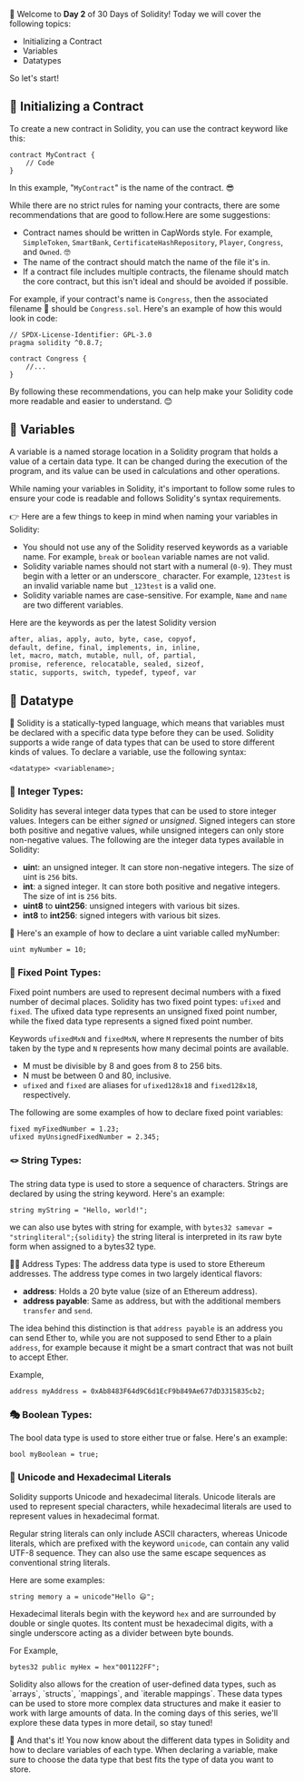 👋 Welcome to **Day 2** of 30 Days of Solidity! Today we will cover the following topics:

- Initializing a Contract
- Variables
- Datatypes

So let's start!

## 📜 Initializing a Contract

To create a new contract in Solidity, you can use the contract keyword like this:

```solidity copy
contract MyContract {
    // Code
}
```

In this example, "`MyContract`" is the name of the contract. 😎

While there are no strict rules for naming your contracts, there are some recommendations that are good to follow.Here are some suggestions:

- Contract names should be written in CapWords style. For example, `SimpleToken`, `SmartBank`, `CertificateHashRepository`, `Player`, `Congress`, and `Owned`. 🤓
- The name of the contract should match the name of the file it's in.
- If a contract file includes multiple contracts, the filename should match the core contract, but this isn't ideal and should be avoided if possible.

For example, if your contract's name is `Congress`, then the associated filename 📝 should be `Congress.sol`. Here's an example of how this would look in code:

```solidity filename="Congress.sol" copy
// SPDX-License-Identifier: GPL-3.0
pragma solidity ^0.8.7;

contract Congress {
    //...
}
```

By following these recommendations, you can help make your Solidity code more readable and easier to understand. 😊

## 📏 Variables

A variable is a named storage location in a Solidity program that holds a value of a certain data type. It can be changed during the execution of the program, and its value can be used in calculations and other operations.

While naming your variables in Solidity, it's important to follow some rules to ensure your code is readable and follows Solidity's syntax requirements.

👉 Here are a few things to keep in mind when naming your variables in Solidity:

- You should not use any of the Solidity reserved keywords as a variable name. For example, `break` or `boolean` variable names are not valid.
- Solidity variable names should not start with a numeral (`0-9`). They must begin with a letter or an underscore`_` character. For example, `123test` is an invalid variable name but `_123test` is a valid one.
- Solidity variable names are case-sensitive. For example, `Name` and `name` are two different variables.

Here are the keywords as per the latest Solidity version

```txt
after, alias, apply, auto, byte, case, copyof,
default, define, final, implements, in, inline,
let, macro, match, mutable, null, of, partial,
promise, reference, relocatable, sealed, sizeof,
static, supports, switch, typedef, typeof, var
```

## 💾 Datatype

📜 Solidity is a statically-typed language, which means that variables must be declared with a specific data type before they can be used. Solidity supports a wide range of data types that can be used to store different kinds of values. To declare a variable, use the following syntax:

```solidity copy
<datatype> <variablename>;
```

### 🔢 Integer Types:

Solidity has several integer data types that can be used to store integer values. Integers can be either _signed_ or _unsigned_. Signed integers can store both positive and negative values, while unsigned integers can only store non-negative values. The following are the integer data types available in Solidity:

- **uin**t: an unsigned integer. It can store non-negative integers. The size of uint is `256` bits.
- **int**: a signed integer. It can store both positive and negative integers. The size of int is `256` bits.
- **uint8** to **uint256**: unsigned integers with various bit sizes.
- **int8** to **int256**: signed integers with various bit sizes.

📝 Here's an example of how to declare a uint variable called myNumber:

```solidity copy
uint myNumber = 10;
```

### 🔢 Fixed Point Types:

Fixed point numbers are used to represent decimal numbers with a fixed number of decimal places. Solidity has two fixed point types: `ufixed` and `fixed`. The ufixed data type represents an unsigned fixed point number, while the fixed data type represents a signed fixed point number.

Keywords `ufixedMxN` and `fixedMxN`, where `M` represents the number of bits taken by the type and `N` represents how many decimal points are available.

- M must be divisible by 8 and goes from 8 to 256 bits.
- N must be between 0 and 80, inclusive.
- `ufixed` and `fixed` are aliases for `ufixed128x18` and `fixed128x18`, respectively.

The following are some examples of how to declare fixed point variables:

```solidity copy
fixed myFixedNumber = 1.23;
ufixed myUnsignedFixedNumber = 2.345;
```

### 🪢 String Types:

The string data type is used to store a sequence of characters. Strings are declared by using the string keyword. Here's an example:

```solidity copy
string myString = "Hello, world!";
```

we can also use bytes with string for example, with `bytes32 samevar = "stringliteral";{solidity}` the string literal is interpreted in its raw byte form when assigned to a bytes32 type.

👨‍💼 Address Types:
The address data type is used to store Ethereum addresses. The address type comes in two largely identical flavors:

- **address**: Holds a 20 byte value (size of an Ethereum address).
- **address payable**: Same as address, but with the additional members `transfer` and `send`.

The idea behind this distinction is that `address payable` is an address you can send Ether to, while you are not supposed to send Ether to a plain `address`, for example because it might be a smart contract that was not built to accept Ether.

Example,

```solidity copy
address myAddress = 0xAb8483F64d9C6d1EcF9b849Ae677dD3315835cb2;
```

### 🎭 Boolean Types:

The bool data type is used to store either true or false. Here's an example:

```solidity copy
bool myBoolean = true;
```

### 🎨 Unicode and Hexadecimal Literals

Solidity supports Unicode and hexadecimal literals. Unicode literals are used to represent special characters, while hexadecimal literals are used to represent values in hexadecimal format.

Regular string literals can only include ASCII characters, whereas Unicode literals, which are prefixed with the keyword `unicode`, can contain any valid UTF-8 sequence. They can also use the same escape sequences as conventional string literals.

Here are some examples:

```solidity copy
string memory a = unicode"Hello 😃";
```

Hexadecimal literals begin with the keyword `hex` and are surrounded by double or single quotes. Its content must be hexadecimal digits, with a single underscore acting as a divider between byte bounds.

For Example,

```solidity copy
bytes32 public myHex = hex"001122FF";
```


<Callout type="info" emoji="ℹ️">
  Solidity also allows for the creation of user-defined data types, such as
  `arrays`, `structs`, `mappings`, and `iterable mappings`. These data types can
  be used to store more complex data structures and make it easier to work with
  large amounts of data. In the coming days of this series, we'll explore these
  data types in more detail, so stay tuned!
</Callout>

👀 And that's it! You now know about the different data types in Solidity and how to declare variables of each type. When declaring a variable, make sure to choose the data type that best fits the type of data you want to store.
